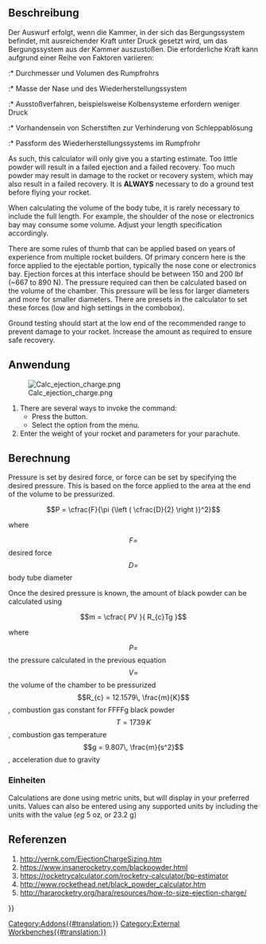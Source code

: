 <languages/>

{{Docnav/de
|[[Rocket_RailGuide/de|Führungsschiene]]
|[[Rocket_Parachute_Size_Calculator/de| FalschirmGrößenRechner]]
|[[Rocket_Workbench/de|Arbeitsbereich Rocket]]
|IconL=Rocket_RailGuide.svg
|IconR=Rocket_Calculator.svg
|IconC=RocketWorkbench.svg
}}

{{GuiCommand/de
|Name=Rocket Ejection Charge Calculator
|Name/de= AusstoßLadungsRechner
|Icon=Rocket_Calculator.svg
|MenuLocation=Rakete → Rechner → Ausstoß-ladungs-Rechner
|Workbenches=[[Rocket_Workbench/de|Arbeitsbereich Rocket]]
|Version=0.19
}}

<span id="Description"></span>
==Beschreibung==

{{VeryImportantMessage|Dieser Rechner gibt nur eine Schätzung der benötigten Pulvermenge. Zu viel oder zu wenig Pulver kann zu einer fehlgeschlagenen Bergung oder zu Schäden an der Rakete führen. Teste die Rakete vor dem Flug IMMER am Boden.}}

Der Auswurf erfolgt, wenn die Kammer, in der sich das Bergungssystem befindet, mit ausreichender Kraft unter Druck gesetzt wird, um das Bergungssystem aus der Kammer auszustoßen. Die erforderliche Kraft kann aufgrund einer Reihe von Faktoren variieren:

:* Durchmesser und Volumen des Rumpfrohrs
:* Masse der Nase und des Wiederherstellungssystem
:* Ausstoßverfahren, beispielsweise Kolbensysteme erfordern weniger Druck
:* Vorhandensein von Scherstiften zur Verhinderung von Schleppablösung
:* Passform des Wiederherstellungssystems im Rumpfrohr

As such, this calculator will only give you a starting estimate. Too little powder will result in a failed ejection and a failed recovery. Too much powder may result in damage to the rocket or recovery system, which may also result in a failed recovery. It is '''ALWAYS''' necessary to do a ground test before flying your rocket.

When calculating the volume of the body tube, it is rarely necessary to include the full length. For example, the shoulder of the nose or electronics bay may consume some volume. Adjust your length specification accordingly.

There are some rules of thumb that can be applied based on years of experience from multiple rocket builders. Of primary concern here is the force applied to the ejectable portion, typically the nose cone or electronics bay. Ejection forces at this interface should be between 150 and 200 lbf (~667 to 890 N). The pressure required can then be calculated based on the volume of the chamber. This pressure will be less for larger diameters and more for smaller diameters. There are presets in the calculator to set these forces (low and high settings in the combobox).

Ground testing should start at the low end of the recommended range to prevent damage to your rocket. Increase the amount as required to ensure safe recovery.

<span id="Usage"></span>
==Anwendung==

[[File:Calc_ejection_charge.png]]

# There are several ways to invoke the command: 
#* Press the {{Button|[[Image:Rocket_Calculator.svg|16px]] [[Rocket_Ejection_Charge_Calculator|Ejection Charge Calculator]]}} button.
#* Select the {{MenuCommand|Rocket → Calculators → [[Image:Rocket_Calculator.svg|16px]] Ejection Charge Calculator}} option from the menu.
# Enter the weight of your rocket and parameters for your parachute.

<span id="Calculation"></span>
==Berechnung==

Pressure is set by desired force, or force can be set by specifying the desired pressure. This is based on the force applied to the area at the end of the volume to be pressurized.

::<math>P = \cfrac{F}{\pi {\left ( \cfrac{D}{2} \right )}^2}</math>

where

::<math>F = </math> desired force<br>
::<math>D = </math> body tube diameter

Once the desired pressure is known, the amount of black powder can be calculated using

::<math>m = \cfrac{ PV }{ R_{c}Tg }</math>

where

::<math>P = </math> the pressure calculated in the previous equation<br>
::<math>V = </math> the volume of the chamber to be pressurized<br>
::<math>R_{c} = 12.1579\, \frac{m}{K}</math>, combustion gas constant for FFFFg black powder<br>
::<math>T = 1739\, K</math>, combustion gas temperature<br>
::<math>g = 9.807\, \frac{m}{s^2}</math>, acceleration due to gravity

<span id="Units"></span>
===Einheiten===

Calculations are done using metric units, but will display in your preferred units. Values can also be entered using any supported units by including the units with the value (''eg'' 5 oz, or 23.2 g)

<span id="References"></span>
==Referenzen==

# http://vernk.com/EjectionChargeSizing.htm
# https://www.insanerocketry.com/blackpowder.html
# https://rocketrycalculator.com/rocketry-calculator/bp-estimator
# http://www.rockethead.net/black_powder_calculator.htm
# http://hararocketry.org/hara/resources/how-to-size-ejection-charge/


{{Docnav/de
|[[Rocket_RailGuide/de|Führungsschiene]]
|[[Rocket_Parachute_Size_Calculator/de| FalschirmGrößenRechner]]
|[[Rocket_Workbench/de|Arbeitsbereich Rocket]]
|IconL=Rocket_RailGuide.svg
|IconR=Rocket_Calculator.svg
|IconC=RocketWorkbench.svg
}}


{{Userdocnavi{{#translation:}}}}
[[Category:Addons{{#translation:}}]]
[[Category:External Workbenches{{#translation:}}]]
